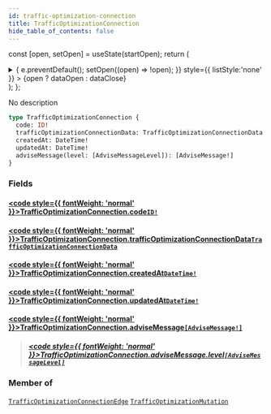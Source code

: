 ```yaml
---
id: traffic-optimization-connection
title: TrafficOptimizationConnection
hide_table_of_contents: false
---
```






const [open, setOpen] = useState(startOpen);
return (
<details {...(open ? { open: true } : {})} className="details" style={{ border:'none', boxShadow:'none', background:'var(--ifm-background-color)' }}>
<summary
onClick={(e) => {
e.preventDefault();
setOpen((open) => !open);
}}
style={{ listStyle:'none' }} >
{open ? dataOpen : dataClose}
</summary>
{open && children}
</details>
);
};

No description

```graphql
type TrafficOptimizationConnection {
  code: ID!
  trafficOptimizationConnectionData: TrafficOptimizationConnectionData
  createdAt: DateTime!
  updatedAt: DateTime!
  adviseMessage(level: [AdviseMessageLevel]): [AdviseMessage!]
}
```

### Fields

#### [<code style={{ fontWeight: 'normal' }}>TrafficOptimizationConnection.<b>code</b></code>](#)<Bullet />[`ID!`](/api/scalars/id) <Badge class="badge badge--secondary" text="non-null"/> <Badge class="badge badge--secondary" text="scalar"/>

>

#### [<code style={{ fontWeight: 'normal' }}>TrafficOptimizationConnection.<b>trafficOptimizationConnectionData</b></code>](#)<Bullet />[`TrafficOptimizationConnectionData`](/api/objects/traffic-optimization-connection-data) <Badge class="badge badge--secondary" text="object"/>

>

#### [<code style={{ fontWeight: 'normal' }}>TrafficOptimizationConnection.<b>createdAt</b></code>](#)<Bullet />[`DateTime!`](/api/scalars/date-time) <Badge class="badge badge--secondary" text="non-null"/> <Badge class="badge badge--secondary" text="scalar"/>

>

#### [<code style={{ fontWeight: 'normal' }}>TrafficOptimizationConnection.<b>updatedAt</b></code>](#)<Bullet />[`DateTime!`](/api/scalars/date-time) <Badge class="badge badge--secondary" text="non-null"/> <Badge class="badge badge--secondary" text="scalar"/>

>

#### [<code style={{ fontWeight: 'normal' }}>TrafficOptimizationConnection.<b>adviseMessage</b></code>](#)<Bullet />[`[AdviseMessage!]`](/api/objects/advise-message) <Badge class="badge badge--secondary" text="list"/> <Badge class="badge badge--secondary" text="object"/>

> ##### [<code style={{ fontWeight: 'normal' }}>TrafficOptimizationConnection.adviseMessage.<b>level</b></code>](#)<Bullet />[`[AdviseMessageLevel]`](/api/enums/advise-message-level) <Badge class="badge badge--secondary" text="list"/> <Badge class="badge badge--secondary" text="enum"/>

### Member of

[`TrafficOptimizationConnectionEdge`](/api/objects/traffic-optimization-connection-edge) <Badge class="badge badge--secondary" text="object"/><Bullet />[`TrafficOptimizationMutation`](/api/objects/traffic-optimization-mutation) <Badge class="badge badge--secondary" text="object"/>
